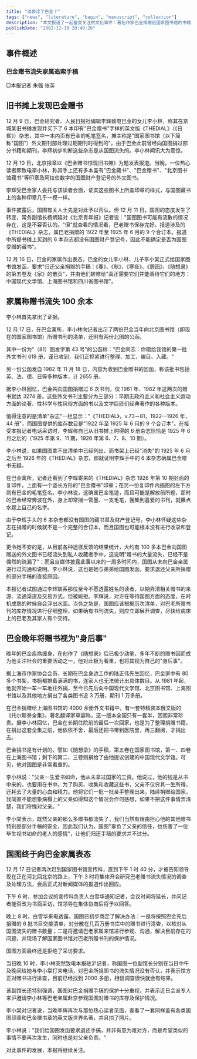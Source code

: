 ```yaml
---
title: "谁亵渎了巴金？"
tags: ["news", "literature", "bagin", "manuscript", "collection"]
description: "本文报道了一起备受关注的文化事件：著名作家巴金捐赠给国家图书馆的书籍在旧书市场上被发现，引发了对国图管理文物的质疑。巴金家属发现约有 100 余本赠书流失，随即要求归还巴金的手稿。这一事件反映了国家文化收藏机构在保护珍贵文献方面的问题，同时展现了巴金晚年对其藏书和手稿去向的深切关注。"
publishDate: "2002-12-19 20:40:26"
---
```


## 事件概述

### 巴金赠书流失家属追索手稿

□本报记者 朱强 张英

## 旧书摊上发现巴金赠书

12 月 9 日，巴金研究者、人民日报社编辑李辉致电巴金的女儿李小林，称其在京城某旧书摊发现并买下了 6 本印有"巴金赠书"字样的英文版《THEDIAL》（《日晷》）杂志，其中一本内页有巴金的毛笔签名，摊主称是"国家图书馆（以下简称"国图"）外文期刊部处理过期期刊时得到的"。由于巴金此前曾经向国图捐过部分书籍和期刊，李辉初步判断这些杂志是从国图流失的。李小林闻讯大为震惊。

12 月 10 日，北京报章以《巴金赠书惊现旧书摊》为题发表报道。当晚，一位热心读者即致电李小林，称其手上还有多本盖有"巴金藏书"、"巴金赠书"、"北京图书馆藏书"等印章及阿拉伯数字的国图财产登记号的外文图书。

李辉受巴金家人委托与该读者会面，证实这些图书上所盖印章的样式，与国图藏书上的各种印章几乎一模一样。

事件披露后，国图有关人士先是对此予以否认。但 12 月 11 日，国图的态度发生了转变，常务副馆长杨炳延对《北京青年报》记者说："国图图书可能有流散的情况存在，这是不容否认的。"但"就查看的情况看，巴老赠书保存完好。报道涉及的《THEDIAL》杂志，属巴老捐赠的 1922 年至 1925 年 6 月的 9 个合订本。报道中所提书摊上买到的 6 本杂志都没有国图财产登记号，因此不能确定是否为国图受赠的藏书"。

12 月 16 日，巴金的家属作出表态，巴金的女儿李小林、儿子李小棠正式给国家图书馆发函，要求"归还父亲捐赠的手稿：《春》、《秋》、《寒夜》、《憩园》、《随想录》的第五卷及《家》的散页"，并由他们转赠给"真正需要它们并能善待它们的地方：中国现代文学馆、上海图书馆和四川省图书馆"。

## 家属称赠书流失 100 余本

李小林首先拿出了证据。

12 月 17 日，在巴金寓所，李小林向记者出示了两份巴金当年向北京图书馆（即现在的国家图书馆）所赠书刊的清单，还附有两份北图的公函。

其中一份为"（81）图发字第 43 号"的公函称："巴金同志：你赠给我馆的第一批外文书刊 619 册，谨已收到，我们正抓紧进行整理、加工、编目、入藏。"

另一份公函发自 1982 年 11 月 18 日，内容为收到巴金赠书的回函，称该批书包括英、法、德、日等多种版本，计 2655 册。

据李小林回忆，巴金共向国图捐赠过 6 次书刊，仅 1981 年、1982 年这两次的赠书就达 3274 册。这些外文书刊主要分为三部分：早期无政府主义和社会主义运动方面的论著、性科学与性风俗方面的书以及文学巨匠们经典著作的各种版本。

值得注意的是清单"杂志"一栏显示："《THEDIAL》，v.73－81，1922—1926 年，44 册"，而国图提供的库存数目是"1922 年至 1925 年 6 月的 9 个合订本"。在接受本报记者电话采访时，李辉称自己从旧书摊上购得的 6 册杂志恰恰是 1925 年 6 月之后的（1925 年第 9、11 期，1926 年第 6、7、8、10 期）。

李小林说，如果国图拿不出清单中已经列出、而书架上已经"消失"的 1925 年 6 月之后至 1926 年的《THEDIAL》杂志，那就证明李辉手中的 6 本杂志确属巴金赠书无疑。

在巴金寓所，记者还看到了李辉寄来的《THEDIAL》杂志 1926 年第 10 期封面的复印件，上面有一个竖长方形的"巴金赠书"印章；在另一份复印件内插图的左下方则有巴金的毛笔签名。李小林说，这确属巴金笔迹，而且可能是解放前所题，那时的巴金经常奔波在外，身上却常揣一管墨、一支毛笔，搜集到喜爱的书刊，就蘸点水题上自己的名字。

由于李辉手头的 6 本杂志都没有国图的藏书章及财产登记号，李小林怀疑这些杂志在捐赠的时候就不是一个完整的合订本，而且国图也可能根本没有进行收录和登记。

更令她不安的是，从目前各种途径反馈的结果统计，大约有 100 多本巴金向国图赠送的外文图书已经流失到私人收藏者手中，这说明"赠书的大量流失，已经不是偶然的疏漏了"；而且自媒体披露此事以来的一周多时间内，国图从未向巴金亲属进行过沟通和说明。李小林说，这也是她与弟弟给国图发函，要求退还父亲所捐赠的部分手稿的直接原因。

本报记者试图通过李辉联系那位至今不愿透露姓名的读者，以期弄清相关赠书的来源、流通渠道及交易方式，但被婉拒。李辉说，对方在等待国图方面的态度，在时机成熟的时候自会浮出水面。当务之急是，国图应该根据历次清单，对巴老所赠书刊的库存情况进行仔细整理，如果确有书刊流失，则应立即展开调查，尽快给病床上的巴老及其家人有个交待。

## 巴金晚年将赠书视为"身后事"

晚年的巴金疾病缠身，在创作了《随想录》后已极少动笔，多年不断的赠书因而成为他关注社会的重要活动之一，他对此极为看重，也将其视为自己的"身后事"。

据上海市作家协会会员、长期在巴金身边工作的陆正伟先生回忆，巴金家中有 80 多个书架，书橱都排着满满的书，连家人也无法统计出具体数目。从 1981 年起，他就开始一车一车地往外捐，至今已先后向中国现代文学馆、北京图书馆、上海图书馆以及其他地方捐出了各类图书近 3 万册，期刊 1 万多册。

在巴金捐赠给上海图书馆的 4000 余册外文书籍中，有一套特精装本俄文版的《托尔斯泰全集》，著名翻译家草婴称，这一版本全国只有一套半，因而非常珍贵。据李小林回忆，巴金在长期住院前的最后一次回家，也是为了整理捐赠书籍，在捐出这套全集之前，他依依不舍，最后还把书带到医院里，再三翻阅，才捐出去。

巴金捐书是有计划的，譬如《随想录》的手稿，第五卷在国家图书馆，第一、四卷在上海图书馆；剩下的第二、三卷则捐给了由他提议创建的中国现代文学馆。可见，他对国图是非常看重的。

李小林说："父亲一生爱书如命，他从未拿过国家的工资。他说过，他的钱是从书中来的，也要用在书中。为了购买、收集和收藏这些书，父亲不仅穷其一生所得，还耗去了大量的心血和精力。他将它们一批一批亲手整理出来，陆续捐赠给国家。我简直不能想象病榻上的父亲如得知这个情况会作何感想，如果不把这件事情弄清楚，我们将愧对父亲。"

李小棠表示，既然父亲的那么多赠书都流失了，我们当然有理由担心他的其他赠书特别是部分手稿的安全，因此我们认为，国图"辜负了父亲的信任，也伤害了一位毕生视书如命的老人的感情"，让他们归还手稿的要求并不过分。

## 国图终于向巴金家属表态

12 月 17 日记者两次赶到国家图书馆宣传科，直到下午 1 时 40 分，才被告知领导现在正在河北回北京的路上，下午 3 时将集体开会研究巴老赠书流失情况的调查及处理方法，会后正式对新闻媒体的报道作出回应。

下午 6 时，参加会议的宣传科负责人白雪华通知记者，会议时间将延长，并问记者能否改为书面采访，馆领导在集体协商后将予以回答。

晚上 8 时，白雪华来电透露，国图已初步商定了解决办法：一是将按照巴金先后捐赠的 6 批书目交接清单，对分散在几百万册书库中的赠书进行清查，以核对从国图流失的赠书数量；二是将邀请巴老家属来馆进行参观、沟通，解决目前存在的问题，并现场了解国家图书馆对巴老所赠书刊的保护情况。

国图方面最终还是拒绝了采访要求。

当日晚 10 时，李小林突然致电本报驻沪记者，称国图一位副馆长分别在当日中午及晚间给她与李小棠打来电话，对巴金所捐图书的流失情况没有否认，并表示馆方正对赠书进行排查，目前已经找到 2000 多册，相信调查很快就会有结果。

该副馆长还特别强调，国图对巴金捐赠手稿的保护十分重视，并表示近日会派专人来沪邀请李小林等巴老亲属赴京参观国图对赠书的库存及保护情况。

李小棠对记者说，当晚李辉再次与那位热心读者见面，查看了一套同样盖有各类国图印章和巴金赠书章的英文版世界名著，并且拍了照片。

李小林说："我们给国图发函要求退还手搞，并非有意为难对方，而是希望类似的事情不要再次发生，同时也是对父亲负责。"

对此事件的发展，本报将继续关注。
